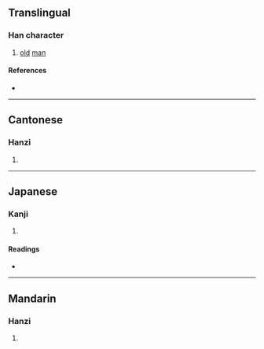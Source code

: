{{character info/new}}
==Translingual==

===Han character===
{{Han char|rn=9|rad=人|as=10|sn=12|four=|canj=OHXE|ids=⿰亻叟}}

# [[old]] [[man]]

====References====
* {{Han ref|kx=0112.090|dkj=00929|hdz=10192.060|uh=5081|ud=20609}}

----

==Cantonese==

===Hanzi===
{{yue-hanzi|jyut=[[sau2]]|y=sau2}}

# {{defn|lang=yue|sort=人10}}

----

==Japanese==

===Kanji===
{{ja-kanji|grade=|rs=人10}}

# {{defn|lang=ja|sort=人10}}

====Readings====
* {{ja-readings|on=[[そう]] (sō), [[す]] (su)|kun=[[おきな]] (okina)}}

----

==Mandarin==

===Hanzi===
{{cmn-hanzi|pin=[[fū]] ([[fu1]]), [[sǒu]] ([[sou3]])|wg=fu<sup>1</sup>, sou<sup>3</sup>}}

# {{defn|lang=cmn|sort=人10}}